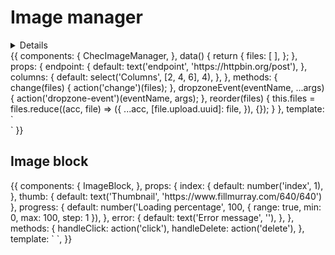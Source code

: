 
<Meta title="Form fields/Image manager" component={ChecImageManager} />

# Image manager

<details>

</details>

<Props of={ChecImageManager} />

<Preview>
  <Story name="Default">
    {{
      components: {
        ChecImageManager,
      },
      data() {
        return {
          files: [
          ],
        };
      },
      props: {
        endpoint: {
          default: text('endpoint', 'https://httpbin.org/post'),
        },
        columns: {
          default: select('Columns', [2, 4, 6], 4),
        },
      },
      methods: {
        change(files) {
          action('change')(files);
        },
        dropzoneEvent(eventName, ...args) {
          action('dropzone-event')(eventName, args);
        },
        reorder(files) {
          this.files = files.reduce((acc, file) => ({
            ...acc,
            [file.upload.uuid]: file,
          }), {});
        }
      },
      template: `
        <div class="p-16 flex justify-center max-w-6xl mx-auto w-full h-full bg-white py-20">
          <ChecImageManager
            footnote="PNG, JPG, & GIFS accepted"
            @reorder="reorder"
            v-model="files"
            @dropzone-event="dropzoneEvent"
            @change="change"
            :endpoint="endpoint"
            :columns="columns"
          />
        </div>`
    }}
  </Story>
</Preview>

## Image block

<Props of={ImageBlock} />

<Preview>
  <Story name="Image block">
    {{
      components: {
        ImageBlock,
      },
      props: {
        index: {
          default: number('index', 1),
        },
        thumb: {
          default: text('Thumbnail', 'https://www.fillmurray.com/640/640')
        },
        progress: {
          default: number('Loading percentage', 100, { range: true, min: 0, max: 100, step: 1 }),
        },
        error: {
          default: text('Error message', ''),
        },
      },
      methods: {
        handleClick: action('click'),
        handleDelete: action('delete'),
      },
      template: `
        <ImageBlock
          class="mx-auto w-1/4 mt-2"
          :index="index"
          :thumbnail="thumb"
          :loading="progress < 100"
          :progress="progress"
          :error="error.length > 0"
          :error-message="error"
          @click="handleClick"
          @remove="handleDelete"
        />
      `,
    }}
  </Story>
</Preview>
